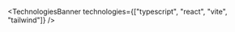 
<TechnologiesBanner
  technologies={["typescript", "react", "vite", "tailwind"]}
/>

<GithubLink
  link="https://github.com/uoclass/statistik"
  text="Statistik Github"
/>
